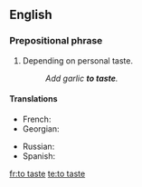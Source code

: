 {{also|taste}}
==English==

===Prepositional phrase===
{{head|en|prepositional phrase|head=[[to]] [[taste]]}}

# {{cooking}} Depending on personal taste.
#: ''Add garlic '''to taste'''.''

====Translations====
{{trans-top|depending on personal taste}}
* French: {{t|fr|au goût}}
* Georgian: {{t|ka|გემოვნებით}}
{{trans-mid}}
* Russian: {{t|ru|по вкусу|sc=Cyrl|tr=po vkúsu}}
* Spanish: {{t|es|al gusto}}
{{trans-bottom}}

[[fr:to taste]]
[[te:to taste]]